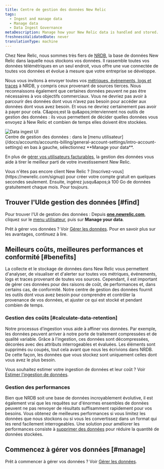 ```yaml
---
title: Centre de gestion des données New Relic
tags:
  - Ingest and manage data
  - Manage data
  - Data Ingest Governance
metaDescription: Manage how your New Relic data is handled and stored.
freshnessValidatedDate: never
translationType: machine
---
```


Chez New Relic, nous sommes très fiers de [NRDB](/docs/telemetry-data-platform/ingest-manage-data/get-started/nrdb-horsepower-under-hood), la base de données New Relic dans laquelle nous stockons vos données. Il rassemble toutes vos données télémétriques en un seul endroit, vous offre une vue connectée de toutes vos données et évolue à mesure que votre entreprise se développe.

Nous vous invitons à envoyer toutes vos [métriques, événements, logs et traces](/docs/data-apis/understand-data/new-relic-data-types) à NRDB, y compris ceux provenant de sources tierces. Nous reconnaissons également que certaines données peuvent ne pas être nécessaires à vos objectifs commerciaux. Vous ne devriez pas avoir à parcourir des données dont vous n’avez pas besoin pour accéder aux données dont vous avez besoin. Et vous ne devriez certainement pas avoir à payer pour cela. C&amp;apos;est là qu&amp;apos;interviennent nos outils de gestion des données : ils vous permettent de décider quelles données vous envoyez à New Relic et combien de temps elles doivent être stockées.

<img title="Data ingest UI" alt="Data ingest UI" src="/images/accounts_screenshot-full_data-ingest-UI.webp" />

<figcaption>
  Centre de gestion des données : dans le [menu utilisateur](/docs/accounts/accounts-billing/general-account-settings/intro-account-settings) en bas à gauche, sélectionnez <DNT>**Manage your data**</DNT>.
</figcaption>

En plus de [gérer vos utilisateurs facturables](/docs/accounts/accounts-billing/new-relic-one-user-management/introduction-managing-users), la gestion des données vous aide à tirer le meilleur parti de votre investissement New Relic.

<Callout variant="important">
  Vous n&apos;êtes pas encore client New Relic ? [Inscrivez-vous](https://newrelic.com/signup) pour créer votre compte gratuit en quelques secondes seulement. Ensuite, ingérez jusqu&amp;apos;à 100 Go de données gratuitement chaque mois. Pour toujours.
</Callout>

## Trouver l&apos;UIde gestion des données [#find]

Pour trouver l&apos;UI de gestion des données : Depuis <DNT>**[one.newrelic.com](https://one.newrelic.com/all-capabilities)**</DNT>, cliquez sur le [menu utilisateur](/docs/accounts/accounts-billing/general-account-settings/intro-account-settings), puis sur <DNT>**Manage your data**</DNT>.

Prêt à gérer vos données ? Voir [Gérer les données](/docs/data-apis/manage-data/manage-data-coming-new-relic). Pour en savoir plus sur les avantages, continuez à lire.

## Meilleurs coûts, meilleures performances et conformité [#benefits]

La collecte et le stockage de données dans New Relic vous permettent d&apos;analyser, de visualiser et d&apos;alerter sur toutes vos métriques, événements, logs et traces provenant de toutes vos sources. Cependant, il est important de gérer ces données pour des raisons de coût, de performances et, dans certains cas, de conformité. Notre centre de gestion des données fournit les outils dont vous avez besoin pour comprendre et contrôler la provenance de vos données, et ajuster ce qui est stocké et pendant combien de temps.

### Gestion des coûts [#calculate-data-retention]

Notre processus d’ingestion vous aide à affiner vos données. Par exemple, les données peuvent arriver à notre porte de traitement compressées et de qualité variable. Grâce à l&apos;ingestion, ces données sont décompressées, décorées avec des attributs interrogeables et évaluées. Les éléments sont supprimés ou coupés, tout cela avant que nous les écrivions dans NRDB. De cette façon, les données que vous stockez sont uniquement celles dont vous avez le plus besoin.

Vous souhaitez estimer votre ingestion de données et leur coût ? Voir [Estimer l&apos;ingestion de données](https://newrelic.com/blog/nerdlog/estimate-data-cost).

### Gestion des performances

Bien que NRDB soit une base de données incroyablement évolutive, il est également vrai que les requêtes sur d&apos;énormes ensembles de données peuvent ne pas renvoyer de résultats suffisamment rapidement pour vos besoins. Vous obtenez de meilleures performances si vous limitez les données que nous stockons ou si vous les convertissez dans un format qui les rend facilement interrogeables. Une solution pour améliorer les performances consiste à [supprimer des données](/docs/accounts/accounts/data-management/drop-data-using-nerdgraph) pour réduire la quantité de données stockées.

## Commencez à gérer vos données [#manage]

Prêt à commencer à gérer vos données ? Voir [Gérer les données](/docs/data-apis/manage-data/manage-data-coming-new-relic).